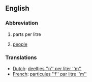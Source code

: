 ==English==

===Abbreviation===

# parts per litre
# {{IRC}} [[people]]

===Translations===
*[[Dutch]]: [[deeltjes ''n'' per liter ''m'']]
*[[French]]: [[particules ''f'' par litre ''m'']]